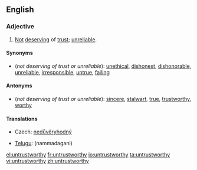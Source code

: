 ==English==

===Adjective===
{{en-adj}}

# [[not|Not]] [[deserve|deserving]] of [[trust]]; [[unreliable]].

====Synonyms====
*(''not deserving of trust or unreliable''): [[unethical]], [[dishonest]], [[dishonorable]], [[unreliable]], [[irresponsible]],  [[untrue]], [[failing]]

====Antonyms====
*(''not deserving of trust or unreliable''): [[sincere]], [[stalwart]], [[true]], [[trustworthy]], [[worthy]]

====Translations====
{{trans-top|not deserving of trust; unreliable}}
* Czech: [[nedůvěryhodný]] {{m}}
{{trans-mid}}
* [[Telugu]]: {{t|te|నమ్మదగని|sc=Telu}} (nammadagani)
{{trans-bottom}}

[[el:untrustworthy]]
[[fr:untrustworthy]]
[[io:untrustworthy]]
[[ta:untrustworthy]]
[[vi:untrustworthy]]
[[zh:untrustworthy]]
